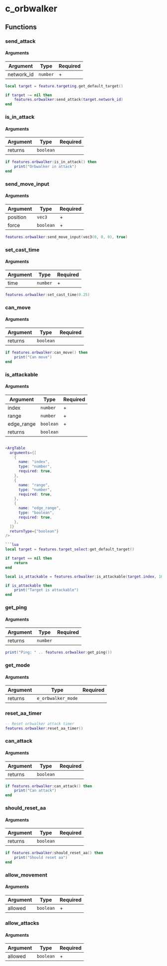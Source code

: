 # c_orbwalker

## Functions

### send_attack

#### Arguments

| Argument   | Type     | Required |
|------------|----------|----------|
| network_id | `number` | +        |


```lua
local target = feature.targeting.get_default_target()

if target ~= nil then
    features.orbwalker:send_attack(target.network_id)
end
```

### is_in_attack

#### Arguments

| Argument | Type      | Required |
|----------|-----------|----------|
| returns  | `boolean` |          |

```lua
if features.orbwalker:is_in_attack() then
    print("Orbwalker in attack")
end
```

### send_move_input

#### Arguments

| Argument | Type      | Required |
|----------|-----------|----------|
| position | `vec3`    | +        |
| force    | `boolean` | +        |


```lua
features.orbwalker:send_move_input(vec3(0, 0, 0), true)
```

### set_cast_time

#### Arguments

| Argument | Type     | Required |
|----------|----------|----------|
| time     | `number` | +        |

```lua
features.orbwalker:set_cast_time(0.25)
```

### can_move

#### Arguments

| Argument | Type      | Required |
|----------|-----------|----------|
| returns  | `boolean` |          |

```lua
if features.orbwalker:can_move() then
    print("Can move")
end
```

### is_attackable

#### Arguments

| Argument   | Type      | Required |
|------------|-----------|----------|
| index      | `number`  | +        |
| range      | `number`  | +        |
| edge_range | `boolean` | +        |
| returns    | `boolean` |          |

```lua

<ArgTable
  arguments={[
    {
      name: "index",
      type: "number",
      required: true,
    },
    {
      name: "range",
      type: "number",
      required: true,
    },
    {
      name: "edge_range",
      type: "boolean",
      required: true,
    },
  ]}
  returnType={"boolean"}
/>

```lua
local target = features.target_select:get_default_target()

if target == nil then
    return
end

local is_attackable = features.orbwalker:is_attackable(target.index, 1000, true)

if is_attackable then
    print("Target is attackable")
end
```

### get_ping

#### Arguments

| Argument | Type     | Required |
|----------|----------|----------|
| returns  | `number` |          |

```lua
print("Ping: " .. features.orbwalker:get_ping())
```

### get_mode

#### Arguments

| Argument | Type               | Required |
|----------|--------------------|----------|
| returns  | `e_orbwalker_mode` |          |


### reset_aa_timer

```lua
-- Reset orbwalker attack timer
features.orbwalker:reset_aa_timer()
```

### can_attack

#### Arguments

| Argument | Type      | Required |
|----------|-----------|----------|
| returns  | `boolean` |          |

```lua
if features.orbwalker:can_attack() then
    print("Can attack")
end
```

### should_reset_aa

#### Arguments

| Argument | Type      | Required |
|----------|-----------|----------|
| returns  | `boolean` |          |

```lua
if features.orbwalker:should_reset_aa() then
    print("Should reset aa")
end
```

### allow_movement

#### Arguments

| Argument | Type      | Required |
|----------|-----------|----------|
| allowed  | `boolean` | +        |

### allow_attacks

#### Arguments

| Argument | Type      | Required |
|----------|-----------|----------|
| allowed  | `boolean` | +        |
